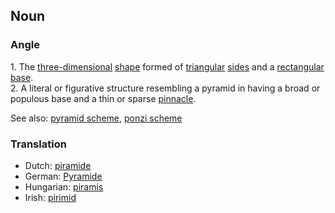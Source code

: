 ==Noun==
===Angle===
1.  The [[three-dimensional]] [[shape]] formed of [[triangular]] [[sides]] and a [[rectangular]] [[base]].<br>
2.  A literal or figurative structure resembling a pyramid in having a broad or populous base and a thin or sparse [[pinnacle]].

See also: [[pyramid scheme]], [[ponzi scheme]]

===Translation===
*Dutch: [[piramide]]
*German: [[Pyramide]]
*Hungarian: [[piramis]]
*Irish: [[pirimid]]